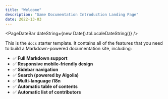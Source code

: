 ```yaml
---
title: "Welcome"
description: "Game Documentation Introduction Landing Page"
date: 2022-13-03
---
```



<PageDateBar dateString={new Date().toLocaleDateString()} />

This is the `docs` starter template. It contains all of the features that you need to build a Markdown-powered documentation site, including:

- ✅ **Full Markdown support**
- ✅ **Responsive mobile-friendly design**
- ✅ **Sidebar navigation**
- ✅ **Search (powered by Algolia)**
- ✅ **Multi-language i18n**
- ✅ **Automatic table of contents**
- ✅ **Automatic list of contributors**

